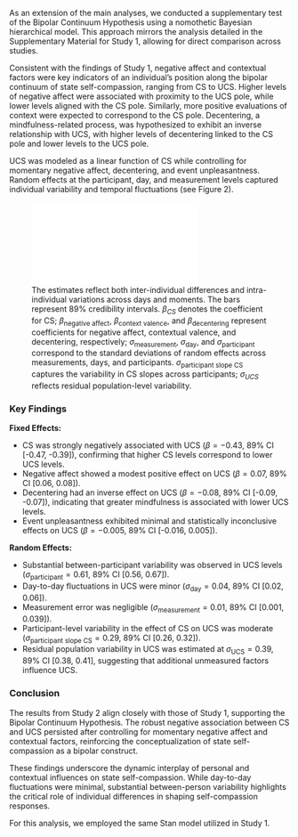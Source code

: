 
As an extension of the main analyses, we conducted a supplementary test of the Bipolar Continuum Hypothesis using a nomothetic Bayesian hierarchical model. This approach mirrors the analysis detailed in the Supplementary Material for Study 1, allowing for direct comparison across studies.  

Consistent with the findings of Study 1, negative affect and contextual factors were key indicators of an individual's position along the bipolar continuum of state self-compassion, ranging from CS to UCS. Higher levels of negative affect were associated with proximity to the UCS pole, while lower levels aligned with the CS pole. Similarly, more positive evaluations of context were expected to correspond to the CS pole. Decentering, a mindfulness-related process, was hypothesized to exhibit an inverse relationship with UCS, with higher levels of decentering linked to the CS pole and lower levels to the UCS pole.  

UCS was modeled as a linear function of CS while controlling for momentary negative affect, decentering, and event unpleasantness. Random effects at the participant, day, and measurement levels captured individual variability and temporal fluctuations (see Figure 2).  

![The estimates reflect both inter-individual differences and intra-individual variations across days and moments. The bars represent 89% credibility intervals. $\beta_{CS}$ denotes the coefficient for CS; $\beta_\text{negative affect}$, $\beta_\text{context valence}$, and $\beta_\text{decentering}$ represent coefficients for negative affect, contextual valence, and decentering, respectively; $\sigma_\text{measurement}$, $\sigma_\text{day}$, and $\sigma_\text{participant}$ correspond to the standard deviations of random effects across measurements, days, and participants. $\sigma_\text{participant slope CS}$ captures the variability in CS slopes across participants; $\sigma_{UCS}$ reflects residual population-level variability.](sections/figures/plot_bch_mpath.pdf)  

### Key Findings  

**Fixed Effects:**  

  - CS was strongly negatively associated with UCS ($\beta = -0.43$, 89% CI [-0.47, -0.39]), confirming that higher CS levels correspond to lower UCS levels.  
  - Negative affect showed a modest positive effect on UCS ($\beta = 0.07$, 89% CI [0.06, 0.08]).  
  - Decentering had an inverse effect on UCS ($\beta = -0.08$, 89% CI [-0.09, -0.07]), indicating that greater mindfulness is associated with lower UCS levels.  
  - Event unpleasantness exhibited minimal and statistically inconclusive effects on UCS ($\beta = -0.005$, 89% CI [-0.016, 0.005]).  

**Random Effects:**  

  - Substantial between-participant variability was observed in UCS levels ($\sigma_\text{participant} = 0.61$, 89% CI [0.56, 0.67]).  
  - Day-to-day fluctuations in UCS were minor ($\sigma_\text{day} = 0.04$, 89% CI [0.02, 0.06]).  
  - Measurement error was negligible ($\sigma_\text{measurement} = 0.01$, 89% CI [0.001, 0.039]).  
  - Participant-level variability in the effect of CS on UCS was moderate ($\sigma_\text{participant slope CS} = 0.29$, 89% CI [0.26, 0.32]).  
  - Residual population variability in UCS was estimated at $\sigma_\text{UCS} = 0.39$, 89% CI [0.38, 0.41], suggesting that additional unmeasured factors influence UCS.  

### Conclusion  

The results from Study 2 align closely with those of Study 1, supporting the Bipolar Continuum Hypothesis. The robust negative association between CS and UCS persisted after controlling for momentary negative affect and contextual factors, reinforcing the conceptualization of state self-compassion as a bipolar construct.  

These findings underscore the dynamic interplay of personal and contextual influences on state self-compassion. While day-to-day fluctuations were minimal, substantial between-person variability highlights the critical role of individual differences in shaping self-compassion responses. 

For this analysis, we employed the same Stan model utilized in Study 1.  



